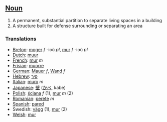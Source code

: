 ==[[Noun]]==

#A permanent, substantial partition to separate living spaces in a building
#A structure built for defense surrounding or separating an area

===Translations===

*[[Breton]]: [[moger]] ''f'' -ioù ''pl'', [[mur]] ''f'' -ioù ''pl''
*[[Dutch]]: [[muur]]
*[[French]]: [[mur]] ''m''
*[[Frisian]]: [[muorre]]
*[[German]]: [[Mauer]] ''f'', [[Wand]] ''f''
*[[Hebrew]]: [[קיר]]
*[[Italian]]: [[muro]] ''m''
*[[Japanese]]: [[壁]] ([[かべ]], kabe)
*[[Polish]]: [[ściana]] ''f'' (1), [[mur]] ''m'' (2)
*[[Romanian]]: [[perete]] ''m''
*[[Spanish]]: [[pared]]
*Swedish: [[vägg]] (1), [[mur]] (2)
*[[Welsh]]: [[mur]]